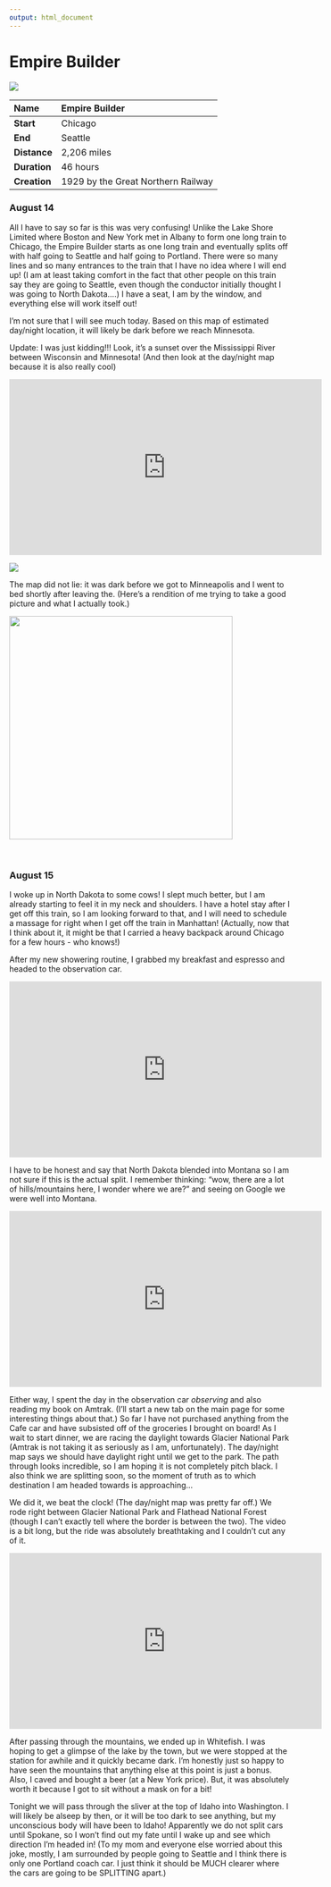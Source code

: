 ```yaml
---
output: html_document
---
```


# Empire Builder 

![](https://github.com/social-lorax/amtrak/blob/main/2.Empire%20Builder/2.Empire%20Builder.png?raw=true)

|**Name**     |Empire Builder |
|:------------|:------------------|
|**Start**    |Chicago           |
|**End**      |Seattle            |
|**Distance** |2,206 miles          |
|**Duration** |46 hours           |
|**Creation** |1929 by the Great Northern Railway |

### August 14

All I have to say so far is this was very confusing! Unlike the Lake Shore Limited where Boston and New York met in Albany to form one long train to Chicago, the Empire Builder starts as one long train and eventually splits off with half going to Seattle and half going to Portland. There were so many lines and so many entrances to the train that I have no idea where I will end up! (I am at least taking comfort in the fact that other people on this train say they are going to Seattle, even though the conductor initially thought I was going to North Dakota….) I have a seat, I am by the window, and everything else will work itself out!

I’m not sure that I will see much today. Based on this map of estimated day/night location, it will likely be dark before we reach Minnesota. 

Update: I was just kidding!!! Look, it's a sunset over the Mississippi River between Wisconsin and Minnesota! (And then look at the day/night map because it is also really cool)

<iframe width="560" height="315" src="https://www.youtube.com/embed/F22oMAkPzgw" data-external="1" title="YouTube video player" frameborder="0" allow="accelerometer; autoplay; clipboard-write; encrypted-media; gyroscope; picture-in-picture" allowfullscreen></iframe>

![](https://github.com/social-lorax/amtrak/blob/main/day_night.gif?raw=true)

The map did not lie: it was dark before we got to Minneapolis and I went to bed shortly after leaving the. (Here's a rendition of me trying to take a good picture and what I actually took.)

<img src="https://github.com/social-lorax/amtrak/blob/main/2.Empire%20Builder/minn.png?raw=true" height="400">

<br> 

### August 15

I woke up in North Dakota to some cows! I slept much better, but I am already starting to feel it in my neck and shoulders. I have a hotel stay after I get off this train, so I am looking forward to that, and I will need to schedule a massage for right when I get off the train in Manhattan! (Actually, now that I think about it, it might be that I carried a heavy backpack around Chicago for a few hours - who knows!) 

After my new showering routine, I grabbed my breakfast and espresso and headed to the observation car. 

<iframe width="560" height="315" src="https://www.youtube.com/embed/b6RhNA_ysEo" data-external="1" title="YouTube video player" frameborder="0" allow="accelerometer; autoplay; clipboard-write; encrypted-media; gyroscope; picture-in-picture" allowfullscreen></iframe>

I have to be honest and say that North Dakota blended into Montana so I am not sure if this is the actual split. I remember thinking: "wow, there are a lot of hills/mountains here, I wonder where we are?" and seeing on Google we were well into Montana. 

<iframe width="560" height="315" src="https://www.youtube.com/embed/RGRfGkDmcp0" data-external="1" title="YouTube video player" frameborder="0" allow="accelerometer; autoplay; clipboard-write; encrypted-media; gyroscope; picture-in-picture" allowfullscreen></iframe>

Either way, I spent the day in the observation car *observing* and also reading my book on Amtrak. (I'll start a new tab on the main page for some interesting things about that.) So far I have not purchased anything from the Cafe car and have subsisted off of the groceries I brought on board! As I wait to start dinner, we are racing the daylight towards Glacier National Park (Amtrak is not taking it as seriously as I am, unfortunately). The day/night map says we should have daylight right until we get to the park. The path through looks incredible, so I am hoping it is not completely pitch black. I also think we are splitting soon, so the moment of truth as to which destination I am headed towards is approaching... 

We did it, we beat the clock! (The day/night map was pretty far off.) We rode right between Glacier National Park and Flathead National Forest (though I can't exactly tell where the border is between the two). The video is a bit long, but the ride was absolutely breathtaking and I couldn't cut any of it. 

<iframe width="560" height="315" src="https://www.youtube.com/embed/FIt0BRSkXNA" data-external="1" title="YouTube video player" frameborder="0" allow="accelerometer; autoplay; clipboard-write; encrypted-media; gyroscope; picture-in-picture" allowfullscreen></iframe>

After passing through the mountains, we ended up in Whitefish. I was hoping to get a glimpse of the lake by the town, but we were stopped at the station for awhile and it quickly became dark. I'm honestly just so happy to have seen the mountains that anything else at this point is just a bonus. Also, I caved and bought a beer (at a New York price). But, it was absolutely worth it because I got to sit without a mask on for a bit! 

Tonight we will pass through the sliver at the top of Idaho into Washington. I will likely be alseep by then, or it will be too dark to see anything, but my unconscious body will have been to Idaho! Apparently we do not split cars until Spokane, so I won't find out my fate until I wake up and see which direction I'm headed in! (To my mom and everyone else worried about this joke, mostly, I am surrounded by people going to Seattle and I think there is only one Portland coach car. I just think it should be MUCH clearer where the cars are going to be SPLITTING apart.)
